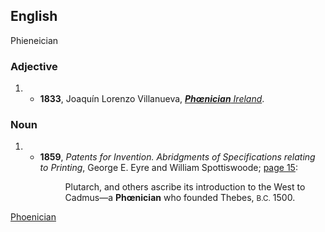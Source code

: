 {{also|Phoenician}}
==English==

Phieneician
===Adjective===
{{en-adj|-}}

# {{obsolete spelling of|Phoenician|lang=en}}
#* '''1833''', Joaquín Lorenzo Villanueva, [http://books.google.com/books?id=M7l6AAAAIAAJ&dq '''''Phœnician''' Ireland''].

===Noun===
{{en-noun}}

# {{obsolete spelling of|Phoenician|lang=en}}
#* '''1859''', ''Patents for Invention. Abridgments of Specifications relating to Printing'', George E. Eyre and William Spottiswoode; [http://books.google.com/books?id=zJAhbHXjyqQC&hl=en&pg=PA15#v=onepage&q&f=false page 15]:
#*: Plutarch, and others ascribe its introduction to the West to Cadmus—a '''Phœnician''' who founded Thebes, <small>B.C.</small> 1500.

[[Category:English terms spelled with Œ|Phoenician]]